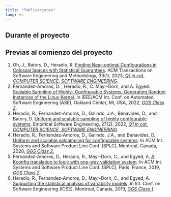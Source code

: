 ```yaml
---
title: "Publicaciones"
lang: es
---
```


## Durante el proyecto

## Previas al comienzo del proyecto

1.  Oh, J., Batory, D., Heradio, R. [Finding Near-optimal Configurations in Colossal Spaces with Statistical Guarantees](https://dl.acm.org/doi/full/10.1145/3611663). ACM Transactions on Software Engineering and Methodology, 33(1), 2023, [*Q1 in cat. COMPUTER SCIENCE, SOFTWARE ENGINEERING*](http://jcr-incites.fecyt.es/).
2.  Fernandez-Amoros, D. , Heradio, R., C. Mayr-Dorn, and A. Egyed. [Scalable Sampling of Highly- Configurable Systems: Generating Random Instances of the Linux Kernel](https://dl.acm.org/doi/abs/10.1145/3551349.3556899). In IEEE/ACM Int. Conf. on Automated Software Engineering (ASE), Oakland Center, MI, USA, 2022, [*GGS Class 2*](https://scie.lcc.uma.es/).
3.  Heradio, R., Fernandez-Amoros, D., Galindo, J.A., Benavides, D., and Batory, D. [Uniform and scalable sampling of highly configurable systems](https://link.springer.com/article/10.1007/s10664-021-10102-5). Empirical Software Engineering, 27(2), 2022, [*Q1 in cat. COMPUTER SCIENCE, SOFTWARE ENGINEERING*](http://jcr-incites.fecyt.es/).
4.  Heradio, R., Fernandez-Amoros, D., Galindo, J.A., and Benavides, D. [Uniform and scalable satsampling for configurable systems](https://dl.acm.org/doi/10.1145/3382025.3414951). In ACM Int. Systems and Software Product Line Conf. (SPLC), Montreal, Canada, 2020, [*GGS Class 2.*](https://scie.lcc.uma.es/)
5.  Fernandez-Amoros, D., Heradio, R., Mayr-Dorn, C., and Egyed, A. [A Kconfig translation to logic with one-way validation system](https://dl.acm.org/doi/10.1145/3336294.3336313). In ACM Int. Systems and Software Product Line Conf. (SPLC), Paris, France, 2019, [*GGS Class 2*](https://scie.lcc.uma.es/).
6.  Heradio, R., Fernandez-Amoros, D., Mayr-Dorn, C., and Egyed, A. [Supporting the statistical analysis of variability models](https://ieeexplore.ieee.org/document/8811977). In Int. Conf. on Software Engineering (ICSE), Montreal, Canada, 2019, [*GGS Class 1*](https://scie.lcc.uma.es/).

